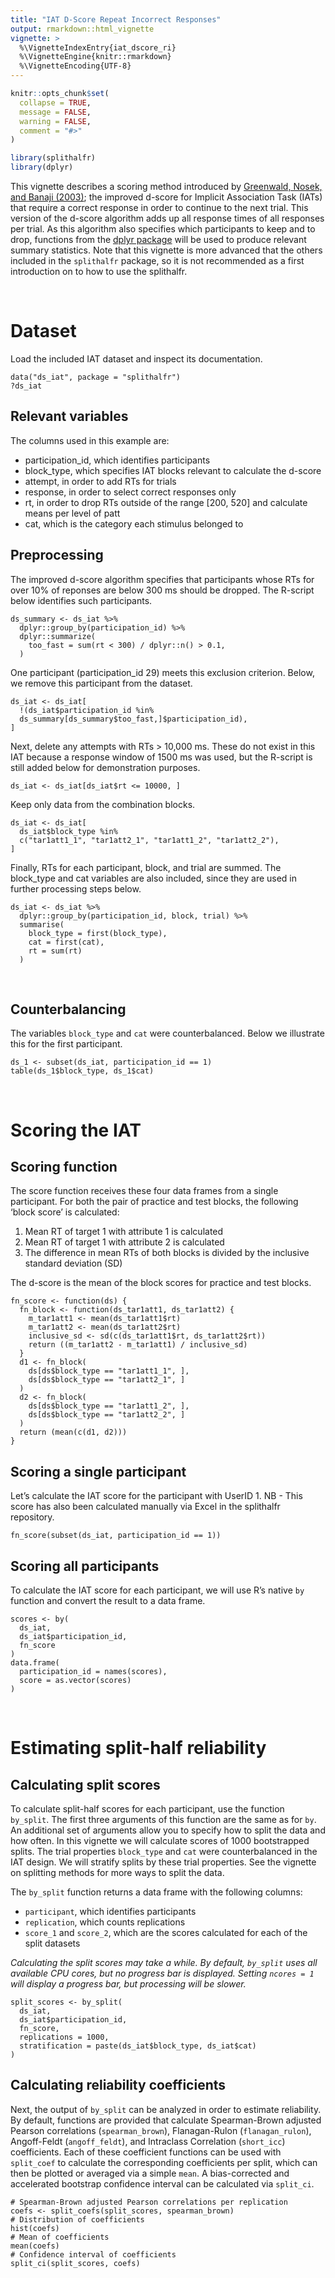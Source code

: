```yaml
---
title: "IAT D-Score Repeat Incorrect Responses"
output: rmarkdown::html_vignette
vignette: >
  %\VignetteIndexEntry{iat_dscore_ri}
  %\VignetteEngine{knitr::rmarkdown}
  %\VignetteEncoding{UTF-8}
---
```


```r
knitr::opts_chunk$set(
  collapse = TRUE,
  message = FALSE,
  warning = FALSE,
  comment = "#>"
)
```

```r
library(splithalfr)
library(dplyr)
```
This vignette describes a scoring method introduced by [Greenwald, Nosek, and Banaji (2003)](https://doi.org/10.1037/0022-3514.85.2.197); the improved d-score for Implicit Association Task (IATs) that require a correct response in order to continue to the next trial. This version of the d-score algorithm adds up all response times of all responses per trial. As this algorithm also specifies which participants to keep and to drop, functions from the [dplyr package](https://dplyr.tidyverse.org/) will be used to produce relevant summary statistics. Note that this vignette is more advanced that the others included in the `splithalfr` package, so it is not recommended as a first introduction on to how to use the splithalfr.

<br />

# Dataset
Load the included IAT dataset and inspect its documentation.
```
data("ds_iat", package = "splithalfr")
?ds_iat
```

## Relevant variables
The columns used in this example are:

* participation_id, which identifies participants
* block_type, which specifies IAT blocks relevant to calculate the d-score
* attempt, in order to add RTs for trials 
* response, in order to select correct responses only
* rt, in order to drop RTs outside of the range [200, 520] and calculate means per level of patt
* cat, which is the category each stimulus belonged to

## Preprocessing
The improved d-score algorithm specifies that participants whose RTs for over 10% of reponses are below 300 ms should be dropped. The R-script below identifies such participants. 
```
ds_summary <- ds_iat %>%
  dplyr::group_by(participation_id) %>%
  dplyr::summarize(
    too_fast = sum(rt < 300) / dplyr::n() > 0.1,
  )
```
One participant (participation_id 29) meets this exclusion criterion. Below, we remove this participant from the dataset.
```
ds_iat <- ds_iat[
  !(ds_iat$participation_id %in% 
  ds_summary[ds_summary$too_fast,]$participation_id), 
]
```

Next, delete any attempts with RTs > 10,000 ms. These do not exist in this IAT because a response window of 1500 ms was used, but the R-script is still added below for demonstration purposes.
```
ds_iat <- ds_iat[ds_iat$rt <= 10000, ]
```
Keep only data from the combination blocks.
```
ds_iat <- ds_iat[
  ds_iat$block_type %in% 
  c("tar1att1_1", "tar1att2_1", "tar1att1_2", "tar1att2_2"),
]
```

Finally, RTs for each participant, block, and trial are summed. The block_type and cat variables are also included, since they are used in further processing steps below.
```
ds_iat <- ds_iat %>%
  dplyr::group_by(participation_id, block, trial) %>%
  summarise(
    block_type = first(block_type),
    cat = first(cat),
    rt = sum(rt)
  )
```

<br />

## Counterbalancing
The variables `block_type` and `cat` were counterbalanced. Below we illustrate this for the first participant.
```
ds_1 <- subset(ds_iat, participation_id == 1)
table(ds_1$block_type, ds_1$cat)
```

<br />


# Scoring the IAT

## Scoring function
The score function receives these four data frames from a single participant. For both the pair of practice and test blocks, the following 'block score' is calculated:

1. Mean RT of target 1 with attribute 1 is calculated
2. Mean RT of target 1 with attribute 2 is calculated
3. The difference in mean RTs of both blocks is divided by the inclusive standard deviation (SD)

The d-score is the mean of the block scores for practice and test blocks. 
 
```
fn_score <- function(ds) {
  fn_block <- function(ds_tar1att1, ds_tar1att2) {
    m_tar1att1 <- mean(ds_tar1att1$rt)
    m_tar1att2 <- mean(ds_tar1att2$rt)
    inclusive_sd <- sd(c(ds_tar1att1$rt, ds_tar1att2$rt))
    return ((m_tar1att2 - m_tar1att1) / inclusive_sd)
  }      
  d1 <- fn_block(
    ds[ds$block_type == "tar1att1_1", ],
    ds[ds$block_type == "tar1att2_1", ]
  )
  d2 <- fn_block(
    ds[ds$block_type == "tar1att1_2", ],
    ds[ds$block_type == "tar1att2_2", ]
  )
  return (mean(c(d1, d2)))
}
```

## Scoring a single participant
Let's calculate the IAT score for the participant with UserID 1. NB - This score has also been calculated manually via Excel in the splithalfr repository.
```
fn_score(subset(ds_iat, participation_id == 1))
```

## Scoring all participants
To calculate the IAT score for each participant, we will use R's native `by` function and convert the result to a data frame.
```
scores <- by(
  ds_iat,
  ds_iat$participation_id,
  fn_score
)
data.frame(
  participation_id = names(scores),
  score = as.vector(scores)
)
```

<br />

# Estimating split-half reliability

## Calculating split scores
To calculate split-half scores for each participant, use the function `by_split`. The first three arguments of this function are the same as for `by`. An additional set of arguments allow you to specify how to split the data and how often. In this vignette we will calculate scores of 1000 bootstrapped splits. The trial properties `block_type` and `cat` were counterbalanced in the IAT design. We will stratify splits by these trial properties. See the vignette on splitting methods for more ways to split the data.

The `by_split` function returns a data frame with the following columns:

* `participant`, which identifies participants
* `replication`, which counts replications
* `score_1` and `score_2`, which are the scores calculated for each of the split datasets

*Calculating the split scores may take a while. By default, `by_split` uses all available CPU cores, but no progress bar is displayed. Setting `ncores = 1` will display a progress bar, but processing will be slower.*

```
split_scores <- by_split(
  ds_iat,
  ds_iat$participation_id,
  fn_score,
  replications = 1000,
  stratification = paste(ds_iat$block_type, ds_iat$cat)
)
```

## Calculating reliability coefficients
Next, the output of `by_split` can be analyzed in order to estimate reliability. By default, functions are provided that calculate Spearman-Brown adjusted Pearson correlations (`spearman_brown`), Flanagan-Rulon (`flanagan_rulon`), Angoff-Feldt (`angoff_feldt`), and Intraclass Correlation (`short_icc`) coefficients. Each of these coefficient functions can be used with `split_coef` to calculate the corresponding coefficients per split, which can then be plotted or averaged via a simple `mean`. A bias-corrected and accelerated bootstrap confidence interval can be calculated via `split_ci`.

```
# Spearman-Brown adjusted Pearson correlations per replication
coefs <- split_coefs(split_scores, spearman_brown)
# Distribution of coefficients
hist(coefs)
# Mean of coefficients
mean(coefs)
# Confidence interval of coefficients
split_ci(split_scores, coefs)
```
